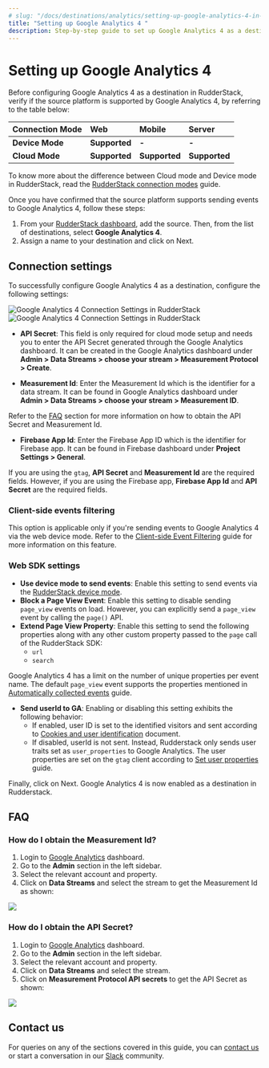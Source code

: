 ```yaml
---
# slug: "/docs/destinations/analytics/setting-up-google-analytics-4-in-rudderstack"
title: "Setting up Google Analytics 4 "
description: Step-by-step guide to set up Google Analytics 4 as a destination in RudderStack.
---
```


# Setting up Google Analytics 4

Before configuring Google Analytics 4 as a destination in RudderStack, verify if the source platform is supported by Google Analytics 4, by referring to the table below:

| **Connection Mode** | **Web**           | **Mobile** | **Server** |
| :------------------ | :------------ | :----- | :----- |
| **Device Mode**     | **Supported** | **-**  | **-**  |
| **Cloud Mode**      | **Supported** | **Supported**  | **Supported**  |

<div class="infoBlock">

To know more about the difference between Cloud mode and Device mode in RudderStack, read the <a href="https://rudderstack.com/docs/rudderstack-cloud/rudderstack-connection-modes/">RudderStack connection modes</a> guide.
</div>

Once you have confirmed that the source platform supports sending events to Google Analytics 4, follow these steps:

1. From your [RudderStack dashboard](https://app.rudderstack.com/), add the source. Then, from the list of destinations, select **Google Analytics 4**.
2. Assign a name to your destination and click on Next.

## Connection settings

To successfully configure Google Analytics 4 as a destination, configure the following settings:

<img src="/assets/event-stream-destinations/google-analytics-4-connection-settings.png" alt="Google Analytics 4 Connection Settings in RudderStack"/>
<img src="/assets/event-stream-destinations/google-analytics-4-connection-settings2.png" alt="Google Analytics 4 Connection Settings in RudderStack"/>

- **API Secret**: This field is only required for cloud mode setup and needs you to enter the API Secret generated through the Google Analytics dashboard. It can be created in the Google Analytics dashboard under **Admin > Data Streams > choose your stream > Measurement Protocol > Create**.
  
- **Measurement Id**: Enter the Measurement Id which is the identifier for a data stream. It can be found in Google Analytics dashboard under **Admin > Data Streams > choose your stream > Measurement ID**.

<div class="infoBlock">
  
 Refer to the <a href="#faq">FAQ</a> section for more information on how to obtain the API Secret and Measurement Id.
  </div>

- **Firebase App Id**: Enter the Firebase App ID which is the identifier for Firebase app. It can be found in Firebase dashboard under **Project Settings > General**.

<div class="infoBlock">
  
 If you are using the <code class="inline-code">gtag</code>, <strong>API Secret</strong> and <strong>Measurement Id</strong> are the required fields. However, if you are using the Firebase app, <strong>Firebase App Id</strong> and <strong>API Secret</strong> are the required fields.
  </div>

### Client-side events filtering

<div class="infoBlock">

This option is applicable only if you're sending events to Google Analytics 4 via the web device mode. Refer to the <a href="https://www.rudderstack.com/docs/stream-sources/rudderstack-sdk-integration-guides/event-filtering/">Client-side Event Filtering</a> guide for more information on this feature.
</div>

### Web SDK settings

- **Use device mode to send events**: Enable this setting to send events via the [RudderStack device mode](https://www.rudderstack.com/docs/rudderstack-cloud/rudderstack-connection-modes/#device-mode).
- **Block a Page View Event**: Enable this setting to disable sending `page_view` events on load. However, you can explicitly send a `page_view` event by calling the `page()` API.
- **Extend Page View Property**: Enable this setting to send the following properties along with any other custom property passed to the `page` call of the RudderStack SDK:
  - `url`
  - `search`
 
<div class="infoBlock">
  
Google Analytics 4 has a limit on the number of unique properties per event name. The default `page_view` event supports the properties mentioned in <a href="https://support.google.com/analytics/answer/9234069?hl=en&ref_topic=6317484">Automatically collected events</a> guide.
  </div>
  
- **Send userId to GA**: Enabling or disabling this setting exhibits the following behavior:
  - If enabled, user ID is set to the identified visitors and sent according to [Cookies and user identification](https://developers.google.com/tag-platform/devguides/cookies#set_user_id) document.
  - If disabled, userId is not sent. Instead, Rudderstack only sends user traits set as `user_properties` to Google Analytics. The user properties are set on the `gtag` client according to [Set user properties](https://developers.google.com/analytics/devguides/collection/ga4/user-properties?technology=websites) guide.

Finally, click on Next. Google Analytics 4 is now enabled as a destination in Rudderstack.

## FAQ

### How do I obtain the Measurement Id?

1. Login to [Google Analytics](https://analytics.google.com/analytics/web/) dashboard.
2. Go to the **Admin** section in the left sidebar.
3. Select the relevant account and property.
4. Click on **Data Streams** and select the stream to get the Measurement Id as shown:
<img src="/assets/event-stream-destinations/measurement-id.png" >

### How do I obtain the API Secret?

1. Login to [Google Analytics](https://analytics.google.com/analytics/web/) dashboard.
2. Go to the **Admin** section in the left sidebar.
3. Select the relevant account and property.
4. Click on **Data Streams** and select the stream.
5. Click on **Measurement Protocol API secrets** to get the API Secret as shown:
<img src="/assets/event-stream-destinations/api-secret.png" />

## Contact us

For queries on any of the sections covered in this guide, you can [contact us](mailto:%20docs@rudderstack.com) or start a conversation in our [Slack](https://rudderstack.com/join-rudderstack-slack-community) community.
